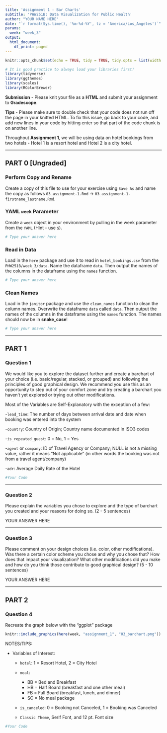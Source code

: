 ```yaml
---
title: 'Assignment 1 - Bar Charts'
subtitle: 'PHW251B: Data Visualization for Public Health'
author: "YOUR NAME HERE"
date: "`r format(Sys.time(), '%m-%d-%Y', tz = 'America/Los_Angeles')`"
params:
  week: "week_3"
output:
  html_document:
    df_print: paged
---
```



```r
knitr::opts_chunk$set(echo = TRUE, tidy = TRUE, tidy.opts = list(width.cutoff = 85))

# It is good practice to always load your libraries first!
library(tidyverse)
library(ggthemes)
library(scales)
library(RColorBrewer)
```

**Submission** - Please knit your file as a **HTML** and submit your assignment to **Gradescope**.

**Tips** - Please make sure to double check that your code does not run off the page in your knitted HTML. To fix this issue, go back to your code, and add new lines in your code by hitting enter so that part of the code chunk is on another line. 


Throughout **Assignment 1**, we will be using data on hotel bookings from two hotels - Hotel 1 is a resort hotel and Hotel 2 is a city hotel.

---

## PART 0 [Ungraded]

### Perform Copy and Rename

Create a copy of this file to use for your exercise using `Save As` and name the copy as follows `03_assignment-1.Rmd` -> `03_assignment-1-firstname_lastname.Rmd`. 

### YAML `week` Parameter

Create a `week` object in your environment by pulling in the week parameter from the `YAML` (Hint - use `$`).

```r
# Type your answer here
```

### Read in Data

Load in the `here` package and use it to read in `hotel_bookings.csv` from the `PHW251B/week_3/data`. Name the dataframe `data`. Then output the names of the columns in the dataframe using the `names` function. 

```r
# Type your answer here
```

### Clean Names

Load in the `janitor` package and use the `clean_names` function to clean the column names. Overwrite the dataframe `data` called `data`. Then output the names of the columns in the dataframe using the `names` function. The names should now be in **snake_case**!

```r
# Type your answer here
```

---

## PART 1

### Question 1

We would like you to explore the dataset further and create a barchart of your choice (i.e. basic/regular, stacked, or grouped) and following the principles of good graphical design. We recommend you use this as an opportunity to step out of your comfort zone and try creating a barchart you haven't yet explored or trying out other modifications.

Most of the Variables are Self-Explanatory with the exception of a few:

  -`lead_time`: The number of days between arrival date and date when booking was entered into the system
  
  -`country`: Country of Origin; Country name documented in ISO3 codes
  
  -`is_repeated_guest`: 0 = No, 1 = Yes
  
  -`agent` or `company`: ID of Travel Agency or Company; NULL is not a missing value, rather it means "Not applicable" (in other words the booking was not from a travel agent/company)
  
  -`adr`: Average Daily Rate of the Hotel


```r
#Your Code

```

---

### Question 2

Please explain the variables you chose to explore and the type of barchart you created and your reasons for doing so. (2 - 5 sentences)


YOUR ANSWER HERE


---

### Question 3

Please comment on your design choices (i.e. color, other modifications). Was there a certain color scheme you chose and why you chose that? How does that impact your visualization? What other modifications did you make and how do you think those contribute to good graphical design?  (5 - 10 sentences)


YOUR ANSWER HERE

---

## PART 2

### Question 4

Recreate the graph below with the "ggplot" package

```r
knitr::include_graphics(here(week, "assignment_1", "03_barchart.png"))
```

NOTES/TIPS:

- Variables of Interest:

  - `hotel`: 1 = Resort Hotel, 2 = City Hotel
  
  - `meal`: 
    - BB = Bed and Breakfast
    - HB = Half Board (breakfast and one other meal) 
    - FB = Full Board (breakfast, lunch, and dinner) 
    - SC = No meal package
  
  - `is_canceled`: 0 = Booking not Canceled, 1 = Booking was Canceled

  - `Classic Theme`, Serif Font, and 12 pt. Font size


```r
#Your Code

```

